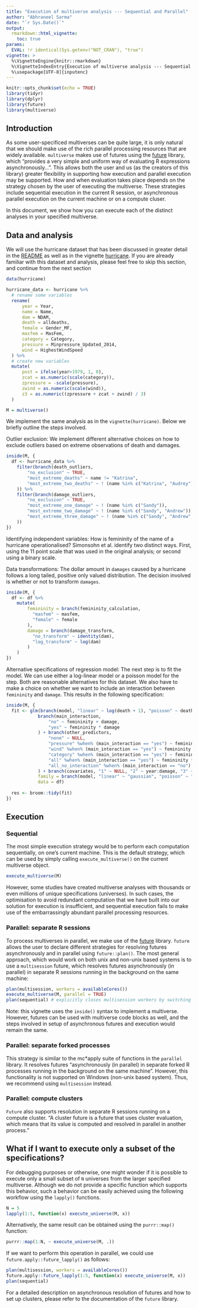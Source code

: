 ```yaml
---
title: "Execution of multiverse analysis --- Sequential and Parallel"
author: "Abhraneel Sarma"
date: "`r Sys.Date()`"
output: 
  rmarkdown::html_vignette:
    toc: true
params:
  EVAL: !r identical(Sys.getenv("NOT_CRAN"), "true")
vignette: >
  %\VignetteEngine{knitr::rmarkdown}
  %\VignetteIndexEntry{Execution of multiverse analysis --- Sequential and Parallel}
  %\usepackage[UTF-8]{inputenc}
---
```


```r
knitr::opts_chunk$set(echo = TRUE)
library(tidyr)
library(dplyr)
library(future)
library(multiverse)
```

## Introduction

As some user-specificed multiverses can be quite large, it is only natural that we should make use of the rich parallel processing resources that are widely available. `multiverse` makes use of futures using the [future](https://cran.r-project.org/package=future) library, which "provides a very simple and uniform way of evaluating R expressions asynchronously...". This allows both the user and us (as the creators of this library) greater flexibility in supporting how execution and parallel execution may be supported. How and when evaluation takes place depends on the strategy chosen by the user of executing the multiverse. These strategies include sequential execution in the current R session, or asynchronous parallel execution on the current machine or on a compute cluser.

In this document, we show how you can execute each of the distinct analyses in your specified multiverse.


## Data and analysis

We will use the hurricane dataset that has been discussed in greater detail in the [README](https://mucollective.github.io/multiverse/) as well as in the vignette [hurricane](hurricane.html). If you are already familiar with this dataset and analysis, please feel free to skip this section, and continue from the next section

```r
data(hurricane)

hurricane_data <- hurricane %>%
  # rename some variables
  rename(
      year = Year,
      name = Name,
      dam = NDAM,
      death = alldeaths,
      female = Gender_MF,
      masfem = MasFem,
      category = Category,
      pressure = Minpressure_Updated_2014,
      wind = HighestWindSpeed
  ) %>%
  # create new variables
  mutate(
      post = ifelse(year>1979, 1, 0),
      zcat = as.numeric(scale(category)),
      zpressure = -scale(pressure),
      zwind = as.numeric(scale(wind)),
      z3 = as.numeric((zpressure + zcat + zwind) / 3)
  )

M = multiverse()
```

We implement the same analysis as in the `vignette(hurricane)`. Below we briefly outline the steps involved.

Outlier exclusion: We implement different alternative choices on how to exclude outliers based on extreme observations of death and damages.

```r
inside(M, {
  df <- hurricane_data %>%
    filter(branch(death_outliers, 
        "no_exclusion" ~ TRUE,
        "most_extreme_deaths" ~ name != "Katrina",
        "most_extreme_two_deaths" ~ ! (name %in% c("Katrina", "Audrey"))
    )) %>%
    filter(branch(damage_outliers,
        "no_exclusion" ~ TRUE,
        "most_extreme_one_damage" ~ ! (name %in% c("Sandy")),
        "most_extreme_two_damage" ~ ! (name %in% c("Sandy", "Andrew")),
        "most_extreme_three_damage" ~ ! (name %in% c("Sandy", "Andrew", "Donna"))
    ))
})
```

Identifying independent variables: How is femininity of the name of a hurricane operationalised? Simonsohn et al. identify two distinct ways. First, using the 11 point scale that was used in the original analysis; or second using a binary scale.

Data transformations: The dollar amount in `damages` caused by a hurricane follows a long tailed, positive only valued distribution. The decision involved is whether or not to transform `damages`.

```r
inside(M, {
  df <- df %>%
    mutate(
        femininity = branch(femininity_calculation,
          "masfem" ~ masfem,
          "female" ~ female
        ),
        damage = branch(damage_transform,
          "no_transform" ~ identity(dam),
          "log_transform" ~ log(dam)
        )
    )
})
```


Alternative specifications of regression model: The next step is to fit the model. We can use either a log-linear model or a poisson model for the step. Both are reasonable alternatives for this dataset. We also have to make a choice on whether we want to include an interaction between `femininity` and `damage`. This results in the following specification:


```r
inside(M, {
  fit <- glm(branch(model, "linear" ~ log(death + 1), "poisson" ~ death) ~ 
            branch(main_interaction,
                "no" ~ femininity + damage,
                "yes" ~ femininity * damage
            ) + branch(other_predictors,
                "none" ~ NULL,
                "pressure" %when% (main_interaction == "yes") ~ femininity * zpressure,
                "wind" %when% (main_interaction == "yes") ~ femininity * zwind,
                "category" %when% (main_interaction == "yes") ~ femininity * zcat,
                "all" %when% (main_interaction == "yes") ~ femininity * z3,
                "all_no_interaction" %when% (main_interaction == "no") ~ z3
            ) + branch(covariates, "1" ~ NULL, "2" ~ year:damage, "3" ~ post:damage), 
            family = branch(model, "linear" ~ "gaussian", "poisson" ~ "poisson"),  
            data = df)
  
  res <- broom::tidy(fit)
})
```


## Execution

### Sequential

The most simple execution strategy would be to perform each computation sequentially, on one's current machine. This is the default strategy, which can be used by simply calling `execute_multiverse()` on the current multiverse object.

```r
execute_multiverse(M)
```

However, some studies have created multiverse analyses with thousands or even millions of unique specifications (universes). In such cases, the optimisation to avoid redundant computation that we have built into our solution for execution is insufficient, and sequential execution fails to make use of the embarrassingly abundant parallel processing resources.


### Parallel: separate R sessions

To process multiverses in parallel, we make use of the [future](https://cran.r-project.org/package=future) library. `future` allows the user to declare different strategies for resolving futures asynchronously and in parallel using `future::plan()`. The most general approach, which would work on both unix and non-unix based systems is to use a `multisession` future, which resolves futures asynchronously (in parallel) in separate R sessions running in the background on the same machine:

```r
plan(multisession, workers = availableCores())
execute_multiverse(M, parallel = TRUE)
plan(sequential) # explicitly closes multisession workers by switching plan 
```

Note: this vignette uses the `inside()` syntax to implement a multiverse. However, futures can be used with multiverse code blocks as well, and the steps involved in setup of asynchronous futures and execution would remain the same.

### Parallel: separate forked processes

This strategy is similar to the mc\*apply suite of functions in the `parallel` library. It resolves futures "asynchronously (in parallel) in separate forked R processes running in the background on the same machine". However, this functionality is not supported on Windows (non-unix based system). Thus, we recommend using `multisession` instead.

### Parallel: compute clusters

`Future` also supports resolution in separate R sessions running on a compute cluster. "A cluster future is a future that uses cluster evaluation, which means that its value is computed and resolved in parallel in another process." 

## What if I want to execute only a subset of the specifications?

For debugging purposes or otherwise, one might wonder if it is possible to execute only a small subset of `N` universes from the larger specified multiverse. Although we do not provide a specific function which supports this behavior, such a behavior can be easily achieved using the following workflow using the `lapply()` functions.

```r
N = 5
lapply(1:5, function(x) execute_universe(M, x))
```

Alternatively, the same result can be obtained using the `purrr::map()` function:

```r
purrr::map(1:N, ~ execute_universe(M, .))
```

If we want to perform this operation in parallel, we could use `future.apply::future_lapply()` as follows:

```r
plan(multisession, workers = availableCores())
future.apply::future_lapply(1:5, function(x) execute_universe(M, x))
plan(sequential)
```

For a detailed description on asynchronous resolution of futures and how to set up clusters, please refer to the documentation of the `future` library.

